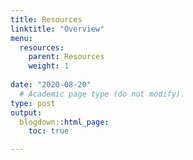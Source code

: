 ```yaml
---
title: Resources
linktitle: "Overview"
menu:
  resources:
    parent: Resources
    weight: 1
    
date: "2020-08-20"
  # Academic page type (do not modify).
type: post
output:
  blogdown::html_page:
    toc: true

---
```

